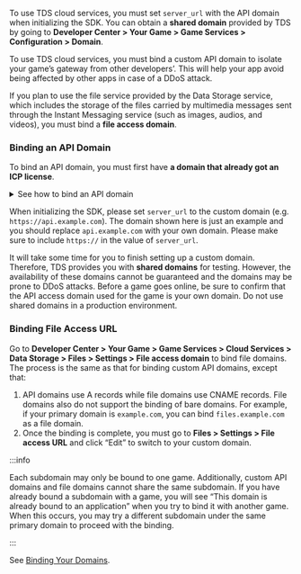 
<Conditional brand="tds">

<Conditional region="global">

To use TDS cloud services, you must set `server_url` with the API domain when initializing the SDK. You can obtain a **shared domain** provided by TDS by going to **Developer Center > Your Game > Game Services > Configuration > Domain**.

</Conditional>

<Conditional region="cn">

To use TDS cloud services, you must bind a custom API domain to isolate your game’s gateway from other developers’. This will help your app avoid being affected by other apps in case of a DDoS attack.

If you plan to use the file service provided by the Data Storage service, which includes the storage of the files carried by multimedia messages sent through the Instant Messaging service (such as images, audios, and videos), you must bind a **file access domain**.

### Binding an API Domain

To bind an API domain, you must first have **a domain that already got an ICP license**.

<details>
<summary>See how to bind an API domain</summary>

Assuming your domain is `example.com`, the following steps show how you can bind it to your app as an API domain:

![domain guide](/img/domain-guide.png)

- Go to **Developer Center > Your Game > Game Services > Configuration > Domain**, then tap **Add domain**. API domains do not support the direct binding of bare domains. You must add a custom name before the primary domain. In other words, you must create a subdomain, such as `api.example.com`.
- When the console displays **Verifying ICP**, please wait patiently.
- If the domain does not have an ICP license, you will see **Failed**.
- If the domain passes the verification, you will see **Configure DNS** below the domain.
- Now proceed to the domain service provider’s console, open the domain’s DNS settings, and add an A record (this can direct the domain to an IP address). Copy the custom domain you entered in the Developer Center and the A record displayed under **Recommended DNS Configuration** into the corresponding fields.
- It will take some time for your DNS records to take effect and for our server to apply for certificates for your domain (if you enabled automatic certificate management), so please wait patiently. Once the record is in effect, the console will display **Bound**.

</details>

When initializing the SDK, please set `server_url` to the custom domain (e.g. `https://api.example.com`). The domain shown here is just an example and you should replace `api.example.com` with your own domain. Please make sure to include `https://` in the value of `server_url`.

It will take some time for you to finish setting up a custom domain. Therefore, TDS provides you with **shared domains** for testing. However, the availability of these domains cannot be guaranteed and the domains may be prone to DDoS attacks. Before a game goes online, be sure to confirm that the API access domain used for the game is your own domain. Do not use shared domains in a production environment.

### Binding File Access URL

Go to **Developer Center > Your Game > Game Services > Cloud Services > Data Storage > Files > Settings > File access domain** to bind file domains. The process is the same as that for binding custom API domains, except that:

1. API domains use A records while file domains use CNAME records. File domains also do not support the binding of bare domains. For example, if your primary domain is `example.com`, you can bind `files.example.com` as a file domain.
2. Once the binding is complete, you must go to **Files > Settings > File access URL** and click “Edit” to switch to your custom domain.

:::info

Each subdomain may only be bound to one game. Additionally, custom API domains and file domains cannot share the same subdomain. If you have already bound a subdomain with a game, you will see “This domain is already bound to an application” when you try to bind it with another game. When this occurs, you may try a different subdomain under the same primary domain to proceed with the binding.

:::

</Conditional>

</Conditional>

<Conditional brand="leancloud">

See [Binding Your Domains](/sdk/domain/guide/).

</Conditional>
